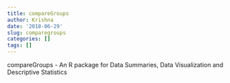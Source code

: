 ```yaml
---
title: compareGroups
author: Krishna
date: '2018-06-29'
slug: comparegroups
categories: []
tags: []
---
```


compareGroups - An R package for Data Summaries, Data Visualization and Descriptive Statistics
